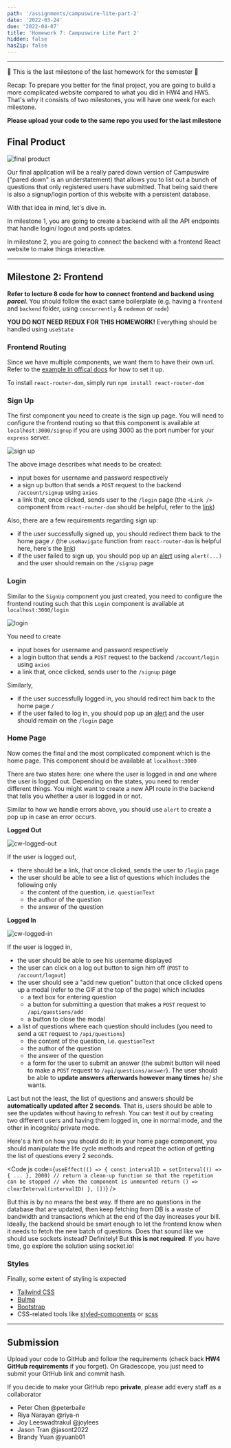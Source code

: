 ```yaml
---
path: '/assignments/campuswire-lite-part-2'
date: '2022-03-24'
due: '2022-04-07'
title: 'Homework 7: Campuswire Lite Part 2'
hidden: false
hasZip: false
---
```



<hr />

<p>🥳 This is the last milestone of the last homework for the semester 🥳</p>

Recap: To prepare you better for the final project, you are going to build a more complicated website compared to what you did in HW4 and HW5.
That's why it consists of two milestones, you will have one week for each milestone.

**Please upload your code to the same repo you used for the last milestone**

## Final Product

![final product](https://user-images.githubusercontent.com/47411373/74400797-2addfa80-4ded-11ea-8635-71f11d9bc7cc.gif)

Our final application will be a really pared down version of Campuswire ("pared down" is an understatement) that allows you to list out a bunch of questions that only registered users have submitted. That being said
there is also a signup/login portion of this website with a persistent database.

With that idea in mind, let's dive in.

In milestone 1, you are going to create a backend with all the API endpoints that handle login/ logout and posts updates.

In milestone 2, you are going to connect the backend with a frontend React website to make things interactive.

<hr />

## Milestone 2: Frontend

**Refer to lecture 8 code
for how to connect frontend and backend using *parcel***. You should follow the exact same boilerplate
(e.g. having a `frontend` and `backend` folder, using `concurrently` & `nodemon` or `node`)

**YOU DO NOT NEED REDUX FOR THIS HOMEWORK!** Everything should be handled using `useState`

### Frontend Routing
Since we have multiple components, we want them to have their own url. 
Refer to the [example in offical docs](https://reactrouter.com/docs/en/v6/examples/basic) for how to set it up.

To install `react-router-dom`, simply run `npm install react-router-dom`

### Sign Up

The first component you need to create is the sign up page. You will need to configure the frontend routing
so that this component is available at `localhost:3000/signup` if you are using 3000 as the
port number for your `express` server.

![sign up](https://i.ibb.co/SchKCcL/cw-signup.png)

The above image describes what needs to be created:
- input boxes for username and password respectively
- a sign up button that sends a `POST` request to the backend `/account/signup` using `axios`
- a link that, once clicked, sends user to the `/login` page (the `<Link />` component from `react-router-dom` should be helpful, refer to the [link](https://reactrouter.com/docs/en/v6/api#link))

Also, there are a few requirements regarding sign up:
- if the user successfully signed up, you should redirect them back to the home page `/` (the `useNavigate` function from `react-router-dom` is helpful here, here's the [link](https://reactrouter.com/docs/en/v6/api#usenavigate))
- if the user failed to sign up, you should pop up an [alert](https://developer.mozilla.org/en-US/docs/Web/API/Window/alert) using `alert(...)` and the user should remain on the `/signup` page

### Login

Similar to the `SignUp` component you just created, you need to configure the frontend routing
such that this `Login` component is available at `localhost:3000/login`

![login](https://i.ibb.co/PCL8LGT/cw-login.png)

You need to create
- input boxes for username and password respectively
- a login button that sends a `POST` request to the backend `/account/login` using `axios`
- a link that, once clicked, sends user to the `/signup` page

Similarly,
- if the user successfully logged in, you should redirect him back to the home page `/`
- if the user failed to log in, you should pop up an [alert](https://developer.mozilla.org/en-US/docs/Web/API/Window/alert) and the user should remain on the `/login` page

### Home Page

Now comes the final and the most complicated component which is the home page.
This component should be available at `localhost:3000`

There are two states here: one where the user is logged in and one where the user is logged out.
Depending on the states, you need to render different things.
You might want to create a new API route in the backend that tells you whether a user is logged in or not.

Similar to how we handle errors above, you should use `alert` to create a pop up in case an error occurs.

**Logged Out**

![cw-logged-out](https://i.ibb.co/CbKNCGZ/cw-out-2.png)

If the user is logged out, 
- there should be a link, that once clicked, sends the user to `/login` page
- the user should be able to see a list of questions which includes the following only
  - the content of the question, i.e. `questionText`
  - the author of the question
  - the answer of the question

**Logged In**

![cw-logged-in](https://i.ibb.co/fdDKHyD/cw-in.png)

If the user is logged in,
- the user should be able to see his username displayed
- the user can click on a log out button to sign him off (`POST` to `/account/logout`)
- the user should see a "add new quetion" button that once clicked opens up a modal (refer to the GIF at the top of the page)
  which includes
  - a text box for entering question
  - a button for submitting a question that makes a `POST` request to `/api/questions/add`
  - a button to close the modal
- a list of questions where each question should includes (you need to send a `GET` request to `/api/questions`)
  - the content of the question, i.e. `questionText`
  - the author of the question
  - the answer of the question
  - a form for the user to submit an answer (the submit button will need to make a `POST` request to `/api/questions/answer`). The user should be able to **update answers afterwards however many times** he/ she wants.

Last but not the least, the list of questions and answers should be **automatically updated after 2 seconds**.
That is, users should be able to see the updates without having to refresh.
You can test it out by creating two different users and having them logged in, one in normal mode,
and the other in incognito/ private mode.

Here's a hint on how you should do it: in your home page component, you should manipulate the
life cycle methods and repeat the action of getting the list of questions every 2 seconds.

<Code
  js
  code={`
useEffect(() => {
  const intervalID = setInterval(() => {
    ...
  }, 2000)
  // return a clean-up function so that the repetition can be stopped
  // when the component is unmounted
  return () => clearInterval(intervalID)
}, [])
`}
/>

But this is by no means the best way. If there are no questions in the database that are updated, then
keep fetching from DB is a waste of bandwidth and transactions which at the end of the day
increases your bill. Ideally, the backend should be smart enough to let the frontend know when
it needs to fetch the new batch of questions. Does that sound like we should use sockets instead?
Definitely! But **this is not required**. If you have time, go explore the solution using socket.io!

### Styles
Finally, some extent of styling is expected
- [Tailwind CSS](https://tailwindcss.com/)
- [Bulma](https://bulma.io/)
- [Bootstrap](https://getbootstrap.com/)
- CSS-related tools like [styled-components](https://styled-components.com/) or [scss](https://sass-lang.com/)

<hr />

## Submission 

Upload your code to GitHub and follow the requirements (check back **HW4 GitHub requirements** if you forget).
On Gradescope, you just need to submit your GitHub link and commit hash.

If you decide to make your GitHub repo **private**, please add every staff as a collaborator
- Peter Chen @peterbaile
- Riya Narayan @riya-n
- Joy Leeswadtrakul @joylees
- Jason Tran @jasont2022
- Brandy Yuan @yuanb01
